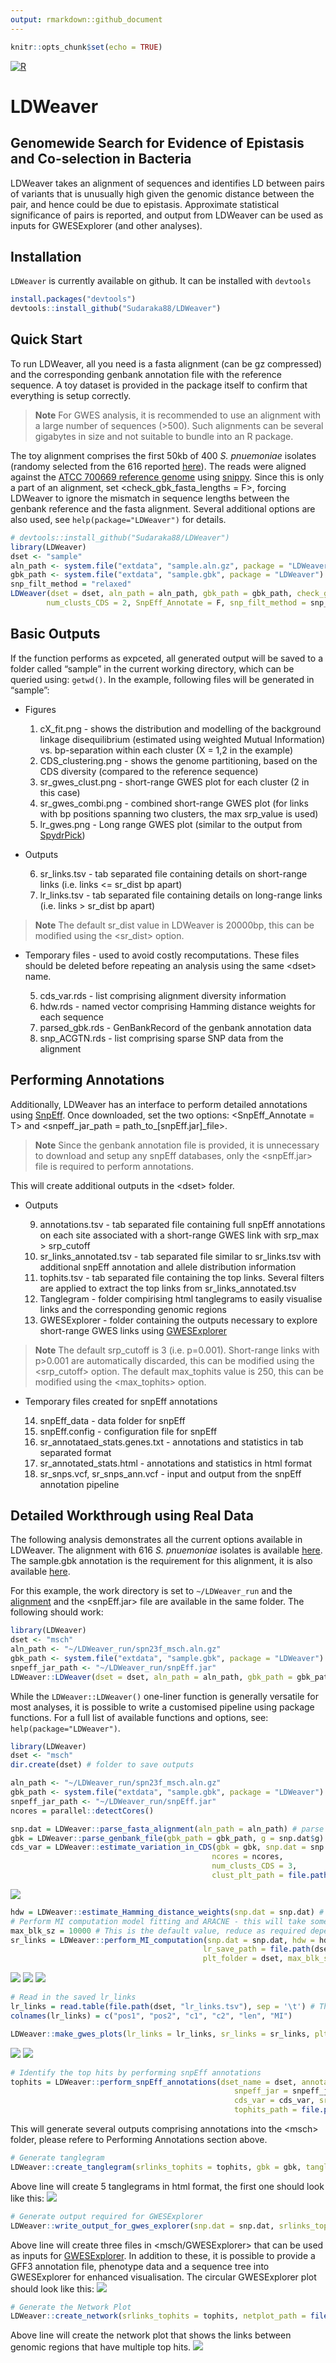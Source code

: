 ```yaml
---
output: rmarkdown::github_document
---
```


```r
knitr::opts_chunk$set(echo = TRUE)
```

<!-- badges: start -->
[![R](https://github.com/Sudaraka88/LDWeaver/workflows/r.yml/badge.svg)](https://github.com/Sudaraka88/LDWeaver/actions)
<!-- badges: end -->


# LDWeaver

## Genomewide Search for Evidence of Epistasis and Co-selection in Bacteria

LDWeaver takes an alignment of sequences and identifies LD between pairs of variants that is unusually high given the genomic distance between the pair, and hence could be due to epistasis. Approximate statistical significance of pairs is reported, and output from LDWeaver can be used as inputs for GWESExplorer (and other analyses).

## Installation

`LDWeaver` is currently available on github. It can be installed with `devtools`

```r
install.packages("devtools")
devtools::install_github("Sudaraka88/LDWeaver")
```

## Quick Start
To run LDWeaver, all you need is a fasta alignment (can be gz compressed) and the corresponding genbank annotation file with the reference sequence. A toy dataset is provided in the package itself to confirm that everything is setup correctly.

>**Note** For GWES analysis, it is recommended to use an alignment with a large number of sequences (>500). Such alignments can be several gigabytes in size and not suitable to bundle into an R package.

The toy alignment comprises the first 50kb of 400 *S. pnuemoniae* isolates (randomy selected from the 616 reported <a href="https://www.nature.com/articles/ng.2625" target="_blank">here</a>). The reads were aligned against the <a href="https://www.ncbi.nlm.nih.gov/nuccore/NC_011900.1" target="_blank">ATCC 700669 reference genome</a> using <a href="https://github.com/tseemann/snippy" target="_blank">snippy</a>. Since this is only a part of an alignment, set <check_gbk_fasta_lengths = F>, forcing LDWeaver to ignore the mismatch in sequence lengths between the genbank reference and the fasta alignment. Several additional options are also used, see `help(package="LDWeaver")` for details.

```r
# devtools::install_github("Sudaraka88/LDWeaver")
library(LDWeaver)
dset <- "sample"
aln_path <- system.file("extdata", "sample.aln.gz", package = "LDWeaver")
gbk_path <- system.file("extdata", "sample.gbk", package = "LDWeaver")
snp_filt_method = "relaxed"
LDWeaver(dset = dset, aln_path = aln_path, gbk_path = gbk_path, check_gbk_fasta_lengths = F,
        num_clusts_CDS = 2, SnpEff_Annotate = F, snp_filt_method = snp_filt_method)
```

## Basic Outputs

If the function performs as expceted, all generated output will be saved to a folder called "sample" in the current working directory, which can be queried using: `getwd()`. In the example, following files will be generated in "sample":

* Figures

    1.    cX_fit.png - shows the distribution and modelling of the background linkage disequilibrium (estimated using weighted Mutual Information) vs. bp-separation within each cluster (X = 1,2 in the example) 
    2.    CDS_clustering.png - shows the genome partitioning, based on the CDS diversity (compared to the reference sequence)
    3.    sr_gwes_clust.png - short-range GWES plot for each cluster (2 in this case)
    4.    sr_gwes_combi.png - combined short-range GWES plot (for links with bp positions spanning two clusters, the max srp_value is used)
    5.    lr_gwes.png - Long range GWES plot (similar to the output from <a href="https://github.com/santeripuranen/SpydrPick" target="_blank">SpydrPick</a>)
    
* Outputs

    6.    sr_links.tsv - tab separated file containing details on short-range links (i.e. links <= sr_dist bp apart)
    7.    lr_links.tsv - tab separated file containing details on long-range links (i.e. links > sr_dist bp apart)

>**Note** The default sr_dist value in LDWeaver is 20000bp, this can be modified using the \<sr_dist\> option. 

    
* Temporary files - used to avoid costly recomputations. These files should be deleted before repeating an analysis using the same \<dset\> name.

    5.    cds_var.rds - list comprising alignment diversity information
    6.    hdw.rds - named vector comprising Hamming distance weights for each sequence
    7.    parsed_gbk.rds - GenBankRecord of the genbank annotation data
    8.    snp_ACGTN.rds - list comprising sparse SNP data from the alignment


## Performing Annotations

Additionally, LDWeaver has an interface to perform detailed annotations using <a href="https://pcingola.github.io/SnpEff/" target="_blank">SnpEff</a>. Once downloaded, set the two options: <SnpEff_Annotate = T> and <snpeff_jar_path = path_to_[snpEff.jar]_file>. 

>**Note** Since the genbank annotation file is provided, it is unnecessary to download and setup any snpEff databases, only the <snpEff.jar> file is required to perform annotations.

This will create additional outputs in the \<dset\> folder.

* Outputs

    9.    annotations.tsv - tab separated file containing full snpEff annotations on each site associated with a short-range GWES link with srp_max > srp_cutoff
    10.   sr_links_annotated.tsv - tab separated file similar to sr_links.tsv with additional snpEff annotation and allele distribution information
    11.   tophits.tsv - tab separated file containing the top <max_tophits> links. Several filters are applied to extract the top links from sr_links_annotated.tsv
    12.   Tanglegram - folder compirising html tanglegrams to easily visualise links and the corresponding genomic regions
    13.   GWESExplorer - folder containing the outputs necessary to explore short-range GWES links using <a href="https://github.com/jurikuronen/GWES-Explorer" target="_blank">GWESExplorer</a>
    
>**Note** The default srp_cutoff is 3 (i.e. p=0.001). Short-range links with p>0.001 are automatically discarded, this can be modified using the \<srp_cutoff\> option. The default max_tophits value is 250, this can be modified using the \<max_tophits\> option.

* Temporary files created for snpEff annotations

    14. snpEff_data - data folder for snpEff
    15. snpEff.config - configuration file for snpEff
    16. sr_annotataed_stats.genes.txt - annotations and statistics in tab separated format
    17. sr_annotated_stats.html - annotations and statistics in html format
    18. sr_snps.vcf, sr_snps_ann.vcf - input and output from the snpEff annotation pipeline

## Detailed Workthrough using Real Data

The following analysis demonstrates all the current options available in LDWeaver. The alignment with 616 *S. pnuemoniae* isolates is available <a href="https://cloudstor.aarnet.edu.au/plus/s/KBRnIt1H6XZ2XFR" target="_blank">here</a>. The sample.gbk annotation is the requirement for this alignment, it is also available <a href="https://www.ncbi.nlm.nih.gov/nuccore/NC_011900.1?report=gbwithparts&log$=seqview" target="_blank">here</a>. 

For this example, the work directory is set to `~/LDWeaver_run` and the <a href="https://cloudstor.aarnet.edu.au/plus/s/KBRnIt1H6XZ2XFR" target="_blank">alignment</a> and the \<snpEff.jar\> file are available in the same folder. The following should work:
```r
library(LDWeaver)
dset <- "msch"
aln_path <- "~/LDWeaver_run/spn23f_msch.aln.gz"
gbk_path <- system.file("extdata", "sample.gbk", package = "LDWeaver")
snpeff_jar_path <- "~/LDWeaver_run/snpEff.jar"
LDWeaver::LDWeaver(dset = dset, aln_path = aln_path, gbk_path = gbk_path, snpeff_jar_path = snpeff_jar_path)
```

While the `LDWeaver::LDWeaver()` one-liner function is generally versatile for most analyses, it is possible to write a customised pipeline using package functions. For a full list of available functions and options, see: `help(package="LDWeaver")`.

```r
library(LDWeaver)
dset <- "msch"
dir.create(dset) # folder to save outputs

aln_path <- "~/LDWeaver_run/spn23f_msch.aln.gz"
gbk_path <- system.file("extdata", "sample.gbk", package = "LDWeaver")
snpeff_jar_path <- "~/LDWeaver_run/snpEff.jar"
ncores = parallel::detectCores()

snp.dat = LDWeaver::parse_fasta_alignment(aln_path = aln_path) # parse the alignment and extract SNPs
gbk = LDWeaver::parse_genbank_file(gbk_path = gbk_path, g = snp.dat$g) # parse the annotation
cds_var = LDWeaver::estimate_variation_in_CDS(gbk = gbk, snp.dat = snp.dat, 
                                             ncores = ncores, 
                                             num_clusts_CDS = 3, 
                                             clust_plt_path = file.path(dset, "CDS_clustering.png"))

```
![](inst/sup/CDS_clustering.png)
```r
hdw = LDWeaver::estimate_Hamming_distance_weights(snp.dat = snp.dat) # Hamming distance weights
# Perform MI computation model fitting and ARACNE - this will take some time...
max_blk_sz = 10000 # This is the default value, reduce as required depending on RAM availability...
sr_links = LDWeaver::perform_MI_computation(snp.dat = snp.dat, hdw = hdw, cds_var = cds_var, ncores = ncores,
                                           lr_save_path = file.path(dset, "lr_links.tsv"), sr_save_path = file.path(dset, "sr_links.tsv"),
                                           plt_folder = dset, max_blk_sz = max_blk_sz)
```
![](inst/sup/c1_fit.png)
![](inst/sup/c2_fit.png)
![](inst/sup/c3_fit.png)
```r
# Read in the saved lr_links
lr_links = read.table(file.path(dset, "lr_links.tsv"), sep = '\t') # This is written as a tsv file, need to load for plotting
colnames(lr_links) = c("pos1", "pos2", "c1", "c2", "len", "MI")

LDWeaver::make_gwes_plots(lr_links = lr_links, sr_links = sr_links, plt_folder = dset)
```
![](inst/sup/sr_gwes_clust.png)
![](inst/sup/sr_gwes_combi.png)
```r
# Identify the top hits by performing snpEff annotations
tophits = LDWeaver::perform_snpEff_annotations(dset_name = dset, annotation_folder = file.path(getwd(), dset),
                                                  snpeff_jar = snpeff_jar_path, gbk = gbk, gbk_path = gbk_path,
                                                  cds_var = cds_var, sr_links = sr_links, snp.dat = snp.dat,
                                                  tophits_path = file.path(dset, "tophits.tsv"))
```
This will generate several outputs comprising annotations into the \<msch\> folder, please refere to Performing Annotations section above.

```r
# Generate tanglegram
LDWeaver::create_tanglegram(srlinks_tophits = tophits, gbk = gbk, tanglegram_folder = file.path(dset, "Tanglegram"))
```
Above line will create 5 tanglegrams in html format, the first one should look like this:
![](inst/sup/Tanglegram_screenshot.png)
```r
# Generate output required for GWESExplorer
LDWeaver::write_output_for_gwes_explorer(snp.dat = snp.dat, srlinks_tophits = tophits, gwes_explorer_folder = file.path(dset, "GWESExplorer"))
```
Above line will create three files in \<msch/GWESExplorer\> that can be used as inputs for <a href="https://github.com/jurikuronen/GWES-Explorer" target="_blank">GWESExplorer</a>. In addition to these, it is possible to provide a GFF3 annotation file, phenotype data and a sequence tree into GWESExplorer for enhanced visualisation. The circular GWESExplorer plot should look like this:
![](inst/sup/GWESExplorer_screenshot.png)
```r
# Generate the Network Plot
LDWeaver::create_network(srlinks_tophits = tophits, netplot_path = file.path(dset, "network_plot.png"), plot_title = paste("Genome regions with multiple top-hits in", dset))
```
Above line will create the network plot that shows the links between genomic regions that have multiple top hits. 
![](inst/sup/network_plot.png)
